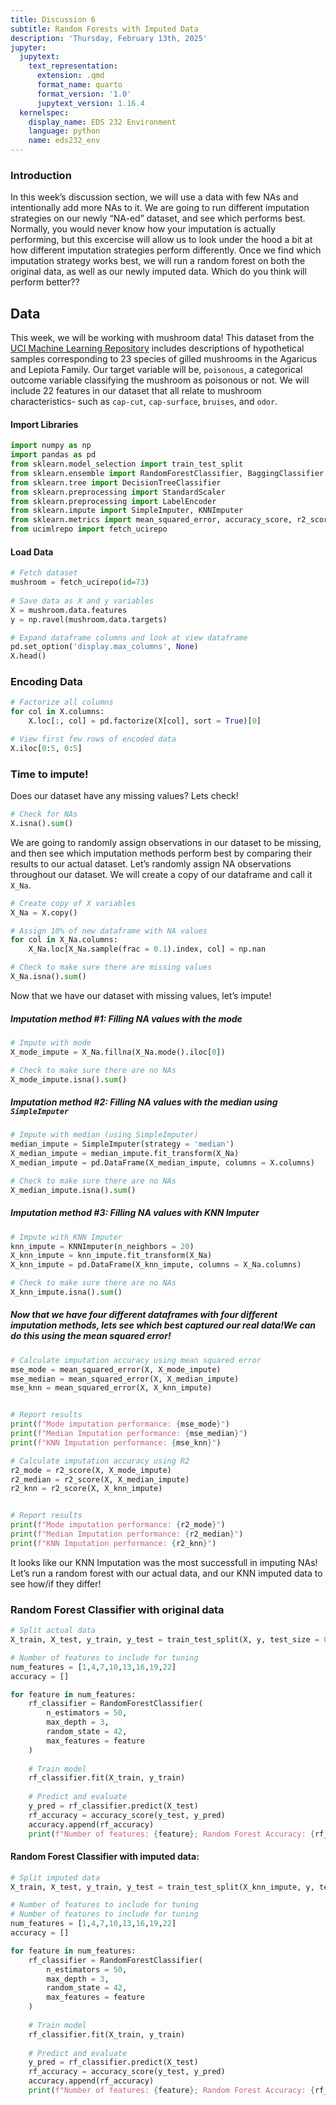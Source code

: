 ```yaml
---
title: Discussion 6
subtitle: Random Forests with Imputed Data
description: 'Thursday, February 13th, 2025'
jupyter:
  jupytext:
    text_representation:
      extension: .qmd
      format_name: quarto
      format_version: '1.0'
      jupytext_version: 1.16.4
  kernelspec:
    display_name: EDS 232 Environment
    language: python
    name: eds232_env
---
```


### Introduction

In this week's discussion section, we will use a data with few NAs and intentionally add more NAs to it. We are going to run different imputation strategies on our newly "NA-ed" dataset, and see which performs best. Normally, you would never know how your imputation is actually performing, but this excercise will allow us to look under the hood  a bit at how different imputation strategies perform differently. Once we find which imputation strategy works best, we will run a random forest on both the original data, as well as our newly imputed data. Which do you think will perform better?? 

## Data 

This week, we will be working with mushroom data! This dataset from the [UCI Machine Learning Repository](https://archive.ics.uci.edu/dataset/73/mushroom) includes descriptions of hypothetical samples corresponding to 23 species of gilled mushrooms in the Agaricus and Lepiota Family. Our target variable will be, `poisonous`, a categorical outcome variable classifying the mushroom as poisonous or not. We will include 22 features in our dataset that all relate to mushroom characteristics- such as `cap-cut`, `cap-surface`, `bruises`, and `odor`. 

#### Import Libraries

```python
import numpy as np
import pandas as pd
from sklearn.model_selection import train_test_split
from sklearn.ensemble import RandomForestClassifier, BaggingClassifier
from sklearn.tree import DecisionTreeClassifier
from sklearn.preprocessing import StandardScaler
from sklearn.preprocessing import LabelEncoder
from sklearn.impute import SimpleImputer, KNNImputer
from sklearn.metrics import mean_squared_error, accuracy_score, r2_score
from ucimlrepo import fetch_ucirepo 
```

#### Load Data

```python
# Fetch dataset 
mushroom = fetch_ucirepo(id=73) 
  
# Save data as X and y variables
X = mushroom.data.features 
y = np.ravel(mushroom.data.targets)

# Expand dataframe columns and look at view dataframe
pd.set_option('display.max_columns', None)
X.head()
```

### Encoding Data

```python
# Factorize all columns
for col in X.columns: 
    X.loc[:, col] = pd.factorize(X[col], sort = True)[0]

# View first few rows of encoded data
X.iloc[0:5, 0:5]
```

### Time to impute! 

Does our dataset have any missing values? Lets check! 

```python
# Check for NAs
X.isna().sum()
```

We are going to randomly assign observations in our dataset to be missing, and then see which imputation methods perform best by comparing their results to our actual dataset. Let's randomly assign NA observations throughout our dataset. We will create a copy of our dataframe and call it `X_Na`.

```python
# Create copy of X variables
X_Na = X.copy()
```

```python
# Assign 10% of new dataframe with NA values
for col in X_Na.columns: 
    X_Na.loc[X_Na.sample(frac = 0.1).index, col] = np.nan
```

```python
# Check to make sure there are missing values
X_Na.isna().sum()
```

Now that we have our dataset with missing values, let's impute! 

##### Imputation method #1: Filling NA values with the mode

```python
# Impute with mode
X_mode_impute = X_Na.fillna(X_Na.mode().iloc[0])

# Check to make sure there are no NAs
X_mode_impute.isna().sum()
```

##### Imputation method #2: Filling NA values with the median using `SimpleImputer`

```python
# Impute with median (using SimpleImputer) 
median_impute = SimpleImputer(strategy = 'median')
X_median_impute = median_impute.fit_transform(X_Na)
X_median_impute = pd.DataFrame(X_median_impute, columns = X.columns)

# Check to make sure there are no NAs
X_median_impute.isna().sum()
```

##### Imputation method #3: Filling NA values with KNN Imputer

```python
# Impute with KNN Imputer
knn_impute = KNNImputer(n_neighbors = 20)
X_knn_impute = knn_impute.fit_transform(X_Na)
X_knn_impute = pd.DataFrame(X_knn_impute, columns = X_Na.columns)

# Check to make sure there are no NAs
X_knn_impute.isna().sum()
```

##### Now that we have four different dataframes with four different imputation methods, lets see which best captured our real data!We can do this using the mean squared error!  

```python
# Calculate imputation accuracy using mean squared error
mse_mode = mean_squared_error(X, X_mode_impute)
mse_median = mean_squared_error(X, X_median_impute)
mse_knn = mean_squared_error(X, X_knn_impute)


# Report results
print(f"Mode imputation performance: {mse_mode}")
print(f"Median Imputation performance: {mse_median}")
print(f"KNN Imputation performance: {mse_knn}")
```

```python
# Calculate imputation accuracy using R2
r2_mode = r2_score(X, X_mode_impute)
r2_median = r2_score(X, X_median_impute)
r2_knn = r2_score(X, X_knn_impute)


# Report results
print(f"Mode imputation performance: {r2_mode}")
print(f"Median Imputation performance: {r2_median}")
print(f"KNN Imputation performance: {r2_knn}")
```

It looks like our KNN Imputation was the most successfull in imputing NAs! Let's run a random forest with our actual data, and our KNN imputed data to see how/if they differ! 

### Random Forest Classifier with original data

```python
# Split actual data
X_train, X_test, y_train, y_test = train_test_split(X, y, test_size = 0.3, random_state = 42)
```

```python
# Number of features to include for tuning
num_features = [1,4,7,10,13,16,19,22]
accuracy = []

for feature in num_features: 
    rf_classifier = RandomForestClassifier(
        n_estimators = 50, 
        max_depth = 3, 
        random_state = 42, 
        max_features = feature
    )
    
    # Train model
    rf_classifier.fit(X_train, y_train)
    
    # Predict and evaluate 
    y_pred = rf_classifier.predict(X_test)
    rf_accuracy = accuracy_score(y_test, y_pred)
    accuracy.append(rf_accuracy)
    print(f"Number of features: {feature}; Random Forest Accuracy: {rf_accuracy}")
```

#### Random Forest Classifier with imputed data:

```python
# Split imputed data 
X_train, X_test, y_train, y_test = train_test_split(X_knn_impute, y, test_size = 0.3, random_state = 42)
```

```python
# Number of features to include for tuning
# Number of features to include for tuning
num_features = [1,4,7,10,13,16,19,22]
accuracy = []

for feature in num_features: 
    rf_classifier = RandomForestClassifier(
        n_estimators = 50, 
        max_depth = 3, 
        random_state = 42, 
        max_features = feature
    )
    
    # Train model
    rf_classifier.fit(X_train, y_train)
    
    # Predict and evaluate 
    y_pred = rf_classifier.predict(X_test)
    rf_accuracy = accuracy_score(y_test, y_pred)
    accuracy.append(rf_accuracy)
    print(f"Number of features: {feature}; Random Forest Accuracy: {rf_accuracy}")
```
